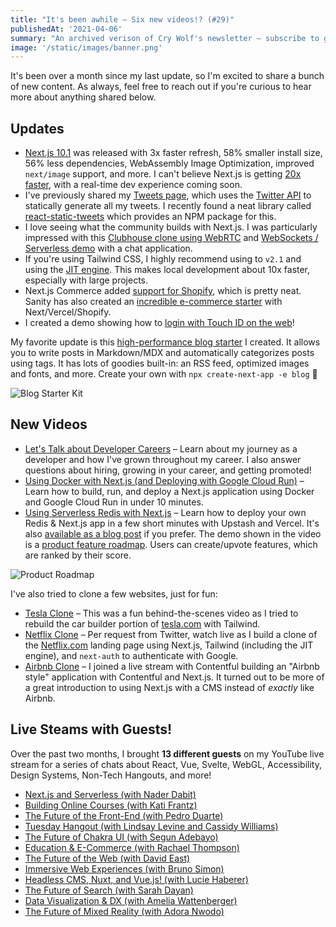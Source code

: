 ```yaml
---
title: "It's been awhile – Six new videos!? (#29)"
publishedAt: '2021-04-06'
summary: "An archived verison of Cry Wolf's newsletter – subscribe to get early access."
image: '/static/images/banner.png'
---
```


It's been over a month since my last update, so I'm excited to share a bunch of new content. As always, feel free to reach out if you're curious to hear more about anything shared below.

## Updates

- [Next.js 10.1](https://nextjs.org/blog/next-10-1) was released with 3x faster refresh, 58% smaller install size, 56% less dependencies, WebAssembly Image Optimization, improved `next/image` support, and more. I can't believe Next.js is getting [20x faster](https://twitter.com/shuding_/status/1378086219708473344), with a real-time dev experience coming soon.
- I've previously shared my [Tweets page](https://leerob.io/tweets), which uses the [Twitter API](https://www.youtube.com/watch?v=xZ9OzPQORtw) to statically generate all my tweets. I recently found a neat library called [react-static-tweets](https://github.com/transitive-bullshit/react-static-tweets) which provides an NPM package for this.
- I love seeing what the community builds with Next.js. I was particularly impressed with this [Clubhouse clone using WebRTC](https://twitter.com/leeerob/status/1367958639361818624) and [WebSockets / Serverless demo](https://twitter.com/leeerob/status/1366799967088697344) with a chat application.
- If you're using Tailwind CSS, I highly recommend using to `v2.1` and using the [JIT engine](https://blog.tailwindcss.com/tailwindcss-2-1#jit-engine-in-core). This makes local development about 10x faster, especially with large projects.
- Next.js Commerce added [support for Shopify](https://nextjs.org/blog/next-10-1#nextjs-commerce-shopify-integration), which is pretty neat. Sanity has also created an [incredible e-commerce starter](https://hull.dev/) with Next/Vercel/Shopify.
- I created a demo showing how to [login with Touch ID on the web](https://twitter.com/leeerob/status/1373807407298674692)!

My favorite update is this [high-performance blog starter](https://demo.vercel.blog/) I created. It allows you to write posts in Markdown/MDX and automatically categorizes posts using tags. It has lots of goodies built-in: an RSS feed, optimized images and fonts, and more. Create your own with `npx create-next-app -e blog` 🚀

![Blog Starter Kit](/static/images/buttondown/blog-starter.png)

## New Videos

- [Let's Talk about Developer Careers](https://youtu.be/GCRRccGUYBM) – Learn about my journey as a developer and how I've grown throughout my career. I also answer questions about hiring, growing in your career, and getting promoted!
- [Using Docker with Next.js (and Deploying with Google Cloud Run)](https://youtu.be/Pd2tVxhFnO4) – Learn how to build, run, and deploy a Next.js application using Docker and Google Cloud Run in under 10 minutes.
- [Using Serverless Redis with Next.js](https://youtu.be/FytxaSVQROc) – Learn how to deploy your own Redis & Next.js app in a few short minutes with Upstash and Vercel. It's also [available as a blog post](https://leerob.io/blog/serverless-redis-nextjs) if you prefer. The demo shown in the video is a [product feature roadmap](https://roadmap-redis.vercel.app/). Users can create/upvote features, which are ranked by their score.

![Product Roadmap](/static/images/buttondown/product-roadmap.png)

I've also tried to clone a few websites, just for fun:

- [Tesla Clone](https://twitter.com/leeerob/status/1363337403314880515) – This was a fun behind-the-scenes video as I tried to rebuild the car builder portion of [tesla.com](http://tesla.com) with Tailwind.
- [Netflix Clone](https://youtu.be/iJ_MiYEgDiM) – Per request from Twitter, watch live as I build a clone of the [Netflix.com](http://netflix.com/) landing page using Next.js, Tailwind (including the JIT engine), and `next-auth` to authenticate with Google.
- [Airbnb Clone](https://www.youtube.com/watch?v=bMRQgguzBLs) – I joined a live stream with Contentful building an "Airbnb style" application with Contentful and Next.js. It turned out to be more of a great introduction to using Next.js with a CMS instead of _exactly_ like Airbnb.

## Live Steams with Guests!

Over the past two months, I brought **13 different guests** on my YouTube live stream for a series of chats about React, Vue, Svelte, WebGL, Accessibility, Design Systems, Non-Tech Hangouts, and more!

- [Next.js and Serverless (with Nader Dabit)](https://www.youtube.com/watch?v=OeSQJbZK3UM&list=PL6bwFJ82M6FUJA9mFdAuIfQMnwgWevqUl&index=1)
- [Building Online Courses (with Kati Frantz)](https://www.youtube.com/watch?v=OCuE8qcwIjU&list=PL6bwFJ82M6FUJA9mFdAuIfQMnwgWevqUl&index=2)
- [The Future of the Front-End (with Pedro Duarte)](https://www.youtube.com/watch?v=Gw28VgyKGkw&list=PL6bwFJ82M6FUJA9mFdAuIfQMnwgWevqUl&index=3)
- [Tuesday Hangout (with Lindsay Levine and Cassidy Williams)](https://www.youtube.com/watch?v=3rFAdBhIVdI&list=PL6bwFJ82M6FUJA9mFdAuIfQMnwgWevqUl&index=4)
- [The Future of Chakra UI (with Segun Adebayo)](https://www.youtube.com/watch?v=I5xEc9t-HZg&list=PL6bwFJ82M6FUJA9mFdAuIfQMnwgWevqUl&index=5)
- [Education & E-Commerce (with Rachael Thompson)](https://www.youtube.com/watch?v=gIZV6aVWnyI&list=PL6bwFJ82M6FUJA9mFdAuIfQMnwgWevqUl&index=6)
- [The Future of the Web (with David East)](https://www.youtube.com/watch?v=KoDhsbggKG4&list=PL6bwFJ82M6FUJA9mFdAuIfQMnwgWevqUl&index=7)
- [Immersive Web Experiences (with Bruno Simon)](https://www.youtube.com/watch?v=trEwdfuZQhA&list=PL6bwFJ82M6FUJA9mFdAuIfQMnwgWevqUl&index=8)
- [Headless CMS, Nuxt, and Vue.js! (with Lucie Haberer)](https://www.youtube.com/watch?v=ev5WAypTD2E&list=PL6bwFJ82M6FUJA9mFdAuIfQMnwgWevqUl&index=9)
- [The Future of Search (with Sarah Dayan)](https://www.youtube.com/watch?v=BDBycj8ttvs&list=PL6bwFJ82M6FUJA9mFdAuIfQMnwgWevqUl&index=10)
- [Data Visualization & DX (with Amelia Wattenberger)](https://www.youtube.com/watch?v=LmfsYW0kvNE&list=PL6bwFJ82M6FUJA9mFdAuIfQMnwgWevqUl&index=11)
- [The Future of Mixed Reality (with Adora Nwodo)](https://www.youtube.com/watch?v=uGMPt39vkvs&list=PL6bwFJ82M6FUJA9mFdAuIfQMnwgWevqUl&)
